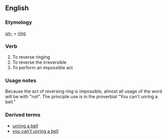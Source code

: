 ==English==
===Etymology===
[[un-]] + [[ring]]
===Verb===
{{en-verb|unrings|unringing|unrung}}
# To reverse ringing
# To reverse the irreversible
# To perform an impossible act

===Usage notes===
Because the act of reversing ring is impossible, almost all usage of the word will be with "not". The principle use is in the proverbial "You can't unring a bell."

===Derived terms===
*[[unring a bell]]
*[[you can't unring a bell]]